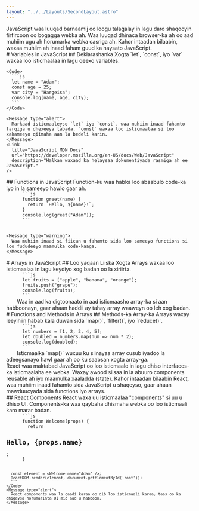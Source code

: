 ```yaml
---
layout: "../../Layouts/SecondLayout.astro"
---
```



<Intro title="JavaScript">
  JavaScript waa luuqad barnaamij oo loogu talagalay in lagu daro shaqooyin firfircoon oo bogagga webka ah. Waa luuqad dhinaca browser-ka ah oo aad muhiim ugu ah horumarka webka casriga ah.
  <Message type="warning">
    Kahor intaadan bilaabin, waxaa muhiim ah inaad faham guud ka haysato JavaScript.
  </Message>
</Intro>

<Structure>
  <Section>
    # Variables in JavaScript
    ## Deklarashanka Xogta
    `let`, `const`, iyo `var` waxaa loo isticmaalaa in lagu qeexo variables.
    
    <Code>
      ```js
      let name = "Adam";
      const age = 25;
      var city = "Hargeisa";
      console.log(name, age, city);
      ```
    </Code>
    
    <Message type="alert">
      Markaad isticmaaleyso `let` iyo `const`, waa muhiim inaad fahamto farqiga u dhexeeya labada. `const` waxaa loo isticmaalaa si loo xakameeyo qiimaha aan la bedeli karin.
    </Message>
    <Link 
      title="JavaScript MDN Docs"
      url="https://developer.mozilla.org/en-US/docs/Web/JavaScript"
      description="Halkan waxaad ka helaysaa dokumentiyada rasmiga ah ee JavaScript."
    />
  </Section>

  <Section>
    ## Functions in JavaScript
    Function-ku waa habka loo abaabulo code-ka iyo in la sameeyo hawlo gaar ah.
    <Code>
      ```js
      function greet(name) {
        return `Hello, ${name}!`;
      }
      console.log(greet("Adam"));
      ```
    </Code>
  
    <Message type="warning">
      Waa muhiim inaad si fiican u fahamto sida loo sameeyo functions si loo fududeeyo maamulka code-kaaga.
    </Message>
    
  </Section>

  <Section>
    # Arrays in JavaScript
    ## Loo yaqaan Liiska Xogta
    Arrays waxaa loo isticmaalaa in lagu keydiyo xog badan oo la xiriirta.
    <Code>
      ```js
      let fruits = ["apple", "banana", "orange"];
      fruits.push("grape");
      console.log(fruits);
      ```
    </Code>
    <Message type="error">
      Waa in aad ka digtoonaato in aad isticmaasho array-ka si aan habboonayn, gaar ahaan haddii ay tahay array waaweyn oo leh xog badan.
    </Message>
  </Section>

  <Section>
    # Functions and Methods in Arrays
    ## Methods-ka Array-ka
    Arrays waxay leeyihiin habab kala duwan sida `map()`, `filter()`, iyo `reduce()`.
    <Code>
      ```js
      let numbers = [1, 2, 3, 4, 5];
      let doubled = numbers.map(num => num * 2);
      console.log(doubled);
      ```
    </Code>
    <Message type="alert">
      Isticmaalka `map()` wuxuu ku siinayaa array cusub iyadoo la adeegsanayo hawl gaar ah oo ku saabsan xogta array-ga.
    </Message>
  </Section>
</Structure>

<Intro title="React">
  React waa maktabad JavaScript oo loo isticmaalo in lagu dhiso interfaces-ka isticmaalaha ee webka. Waxay awood siisaa in la abuuro components reusable ah iyo maamulka xaaladda (state).
  <Message type="warning">
    Kahor intaadan bilaabin React, waa muhiim inaad fahamto sida JavaScript u shaqeyso, gaar ahaan mawduucyada sida functions iyo arrays.
  </Message>
</Intro>

<Structure>
  <Section>
    ## React Components
    React waxa uu isticmaalaa "components" si uu u dhiso UI. Components-ka waa qaybaha dhismaha webka oo loo isticmaali karo marar badan.
    <Code>
      ```js
      function Welcome(props) {
        return <h1>Hello, {props.name}</h1>;
      }

      const element = <Welcome name="Adam" />;
      ReactDOM.render(element, document.getElementById('root'));
      ```
    </Code>
    <Message type="alert">
      React components waa la qaadi karaa oo dib loo isticmaali karaa, taas oo ka dhigaysa horumarinta UI mid aad u habboon.
    </Message>
  </Section>
</Structure>

